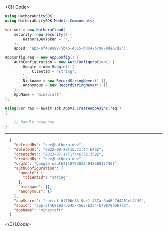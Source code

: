 
<CH.Code>
```csharp CreateApp.cs
using HathoraUnitySDK;
using HathoraUnitySDK.Models.Components;

var sdk = new HathoraCloud(
    security: new Security() {
        HathoraDevToken = "",
    },
    appId: "app-af469a92-5b45-4565-b3c4-b79878de67d2");

AppConfig req = new AppConfig() {
    AuthConfiguration = new AuthConfiguration() {
        Google = new Google() {
            ClientId = "string",
        },
        Nickname = new RecordStringNever() {},
        Anonymous = new RecordStringNever() {},
    },
    AppName = "minecraft",
};

using(var res = await sdk.AppV1.CreateAppAsync(req))
{

    // handle response
}
```
---

```json Example Response
  {
    "deletedBy": "dev@hathora.dev",
    "deletedAt": "2022-08-20T15:31:47.646Z",
    "createdAt": "2023-07-17T17:46:32.359Z",
    "createdBy": "dev@hathora.dev",
    "orgId": "google-oauth2|107030234048588177467",
    "authConfiguration": {
      "google": {
        "clientId": "string"
      },
      "nickname": {},
      "anonymous": {}
    },
    "appSecret": "secret-6f706e83-0ec1-437a-9a46-7d4281eb2f39",
    "appId": "app-af469a92-5b45-4565-b3c4-b79878de67d2",
    "appName": "minecraft"
  }
```
</CH.Code>
